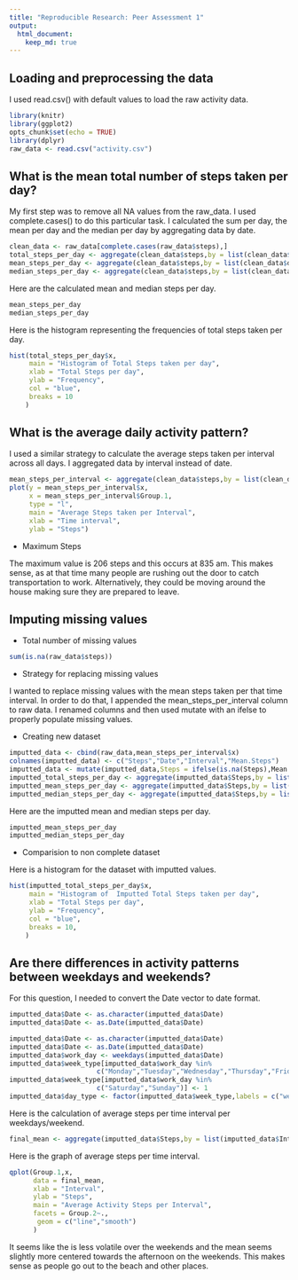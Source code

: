 ```yaml
---
title: "Reproducible Research: Peer Assessment 1"
output: 
  html_document:
    keep_md: true
---
```


## Loading and preprocessing the data
I used read.csv() with default values to load the raw activity data.

```r
library(knitr)
library(ggplot2)
opts_chunk$set(echo = TRUE)
library(dplyr)
raw_data <- read.csv("activity.csv")
```

## What is the mean total number of steps taken per day?

My first step was to remove all NA values from the raw_data. I used complete.cases() to do this particular task.
I calculated the sum per day, the mean per day and the median per day by aggregating data by date.

```r
clean_data <- raw_data[complete.cases(raw_data$steps),]
total_steps_per_day <- aggregate(clean_data$steps,by = list(clean_data$date),FUN = sum)
mean_steps_per_day <- aggregate(clean_data$steps,by = list(clean_data$date),FUN = mean)
median_steps_per_day <- aggregate(clean_data$steps,by = list(clean_data$date),FUN = median)
```

Here are the calculated mean and median steps per day.
```r
mean_steps_per_day
median_steps_per_day
```

Here is the histogram representing the frequencies of total steps taken per day.
```r
hist(total_steps_per_day$x,
     main = "Histogram of Total Steps taken per day",
     xlab = "Total Steps per day",
     ylab = "Frequency",
     col = "blue",
     breaks = 10
    )
```

## What is the average daily activity pattern?

I used a similar strategy to calculate the average steps taken per interval across all days. 
I aggregated data by interval instead of date.

```r
mean_steps_per_interval <- aggregate(clean_data$steps,by = list(clean_data$interval),FUN = mean)
plot(y = mean_steps_per_interval$x, 
     x = mean_steps_per_interval$Group.1,
     type = "l",
     main = "Average Steps taken per Interval",
     xlab = "Time interval",
     ylab = "Steps")
```

* Maximum Steps

The maximum value is 206 steps and this occurs at 835 am. This makes sense, as at that time many people are rushing
out the door to catch transportation to work. Alternatively, they could be moving around the house making sure they
are prepared to leave.

## Imputing missing values

* Total number of missing values

```r
sum(is.na(raw_data$steps))
````

* Strategy for replacing missing values

I wanted to replace missing values with the mean steps taken per that time interval. In order to 
do that, I appended the mean_steps_per_interval column to raw data. I renamed columns and then used 
mutate with an ifelse to properly populate missing values.

* Creating new dataset

```r
imputted_data <- cbind(raw_data,mean_steps_per_interval$x)
colnames(imputted_data) <- c("Steps","Date","Interval","Mean.Steps")
imputted_data <- mutate(imputted_data,Steps = ifelse(is.na(Steps),Mean.Steps,Steps))
imputted_total_steps_per_day <- aggregate(imputted_data$Steps,by = list(imputted_data$Date),FUN = sum)
imputted_mean_steps_per_day <- aggregate(imputted_data$Steps,by = list(imputted_data$Date),FUN = mean)
imputted_median_steps_per_day <- aggregate(imputted_data$Steps,by = list(imputted_data$Date),FUN = median)
```

Here are the imputted mean and median steps per day.
```r
imputted_mean_steps_per_day
imputted_median_steps_per_day
```

* Comparision to non complete dataset

Here is a histogram for the dataset with imputted values.
```r
hist(imputted_total_steps_per_day$x,
     main = "Histogram of  Imputted Total Steps taken per day",
     xlab = "Total Steps per day",
     ylab = "Frequency",
     col = "blue",
     breaks = 10,
    )
```


## Are there differences in activity patterns between weekdays and weekends?

For this question, I needed to convert the Date vector to date format.
```r
imputted_data$Date <- as.character(imputted_data$Date)
imputted_data$Date <- as.Date(imputted_data$Date)
```


```r
imputted_data$Date <- as.character(imputted_data$Date)
imputted_data$Date <- as.Date(imputted_data$Date)
imputted_data$work_day <- weekdays(imputted_data$Date)
imputted_data$week_type[imputted_data$work_day %in% 
                      c("Monday","Tuesday","Wednesday","Thursday","Friday")] <- 0
imputted_data$week_type[imputted_data$work_day %in% 
                      c("Saturday","Sunday")] <- 1
imputted_data$day_type <- factor(imputted_data$week_type,labels = c("weekday","weekend"))
```

Here is the calculation of average steps per time interval per weekdays/weekend.

```r
final_mean <- aggregate(imputted_data$Steps,by = list(imputted_data$Interval,imputted_data$day_type),FUN = mean)
```

Here is the graph of average steps per time interval. 
```r
qplot(Group.1,x,
      data = final_mean,
      xlab = "Interval",
      ylab = "Steps",
      main = "Average Activity Steps per Interval",
      facets = Group.2~.,
       geom = c("line","smooth")
      )
```

It seems like the is less volatile over the weekends and the 
mean seems slightly more centered towards the afternoon on the weekends. This
makes sense as people go out to the beach and other places.



